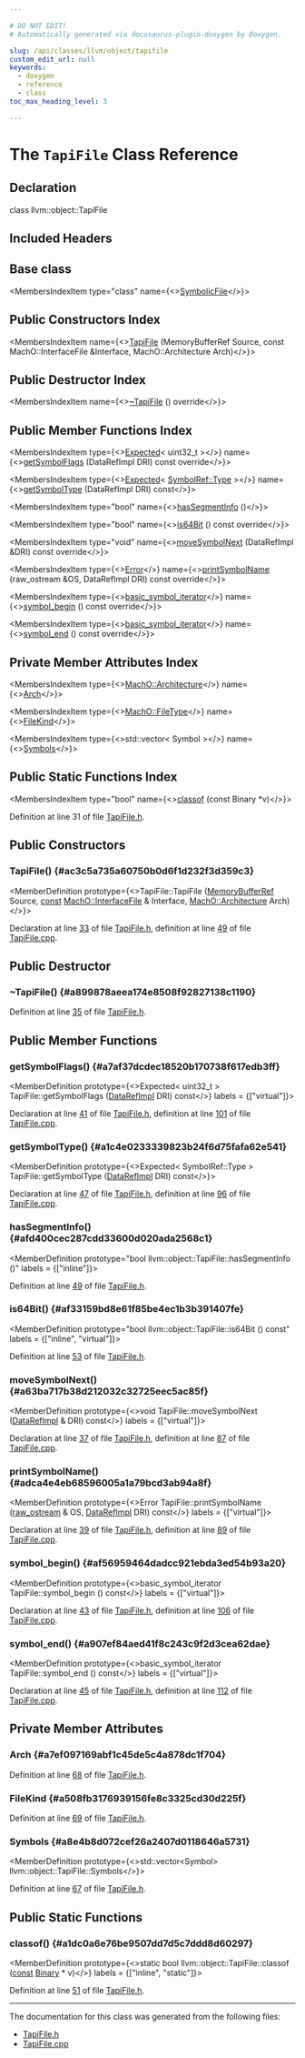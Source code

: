 ```yaml
---

# DO NOT EDIT!
# Automatically generated via docusaurus-plugin-doxygen by Doxygen.

slug: /api/classes/llvm/object/tapifile
custom_edit_url: null
keywords:
  - doxygen
  - reference
  - class
toc_max_heading_level: 3

---
```





# The `TapiFile` Class Reference

<DoxygenPage pluginConfig={pluginConfig}>



## Declaration

<CodeBlock>class llvm::object::TapiFile</CodeBlock>

## Included Headers

<IncludesList>
<IncludesListItem
  filePath="llvm/Object/TapiFile.h"
  permalink="/docs/api/files/include/include/llvm/include/llvm/object/tapifile-h"
  isLocal="true" />
</IncludesList>

## Base class

<MembersIndex>

<MembersIndexItem
  type="class"
  name={<><a href="/docs/api/classes/llvm/object/symbolicfile">SymbolicFile</a></>}>
</MembersIndexItem>

</MembersIndex>

## Public Constructors Index

<MembersIndex>

<MembersIndexItem
  name={<><a href="#ac3c5a735a60750b0d6f1d232f3d359c3">TapiFile</a> (MemoryBufferRef Source, const MachO::InterfaceFile &amp;Interface, MachO::Architecture Arch)</>}>
</MembersIndexItem>

</MembersIndex>

## Public Destructor Index

<MembersIndex>

<MembersIndexItem
  name={<><a href="#a899878aeea174e8508f92827138c1190">~TapiFile</a> () override</>}>
</MembersIndexItem>

</MembersIndex>

## Public Member Functions Index

<MembersIndex>

<MembersIndexItem
  type={<><a href="/docs/api/classes/llvm/expected">Expected</a>&lt; uint32&#95;t &gt;</>}
  name={<><a href="#a7af37dcdec18520b170738f617edb3ff">getSymbolFlags</a> (DataRefImpl DRI) const override</>}>
</MembersIndexItem>

<MembersIndexItem
  type={<><a href="/docs/api/classes/llvm/expected">Expected</a>&lt; <a href="/docs/api/classes/llvm/object/symbolref/#a2ea2ecb4f81936cc379aff129e440b04">SymbolRef::Type</a> &gt;</>}
  name={<><a href="#a1c4e0233339823b24f6d75fafa62e541">getSymbolType</a> (DataRefImpl DRI) const</>}>
</MembersIndexItem>

<MembersIndexItem
  type="bool"
  name={<><a href="#afd400cec287cdd33600d020ada2568c1">hasSegmentInfo</a> ()</>}>
</MembersIndexItem>

<MembersIndexItem
  type="bool"
  name={<><a href="#af33159bd8e61f85be4ec1b3b391407fe">is64Bit</a> () const override</>}>
</MembersIndexItem>

<MembersIndexItem
  type="void"
  name={<><a href="#a63ba717b38d212032c32725eec5ac85f">moveSymbolNext</a> (DataRefImpl &amp;DRI) const override</>}>
</MembersIndexItem>

<MembersIndexItem
  type={<><a href="/docs/api/classes/llvm/error">Error</a></>}
  name={<><a href="#adca4e4eb68596005a1a79bcd3ab94a8f">printSymbolName</a> (raw&#95;ostream &amp;OS, DataRefImpl DRI) const override</>}>
</MembersIndexItem>

<MembersIndexItem
  type={<><a href="/docs/api/namespaces/llvm/object/#a5bf1bfacdebc64c1f70e3b2861ba76eb">basic&#95;symbol&#95;iterator</a></>}
  name={<><a href="#af56959464dadcc921ebda3ed54b93a20">symbol&#95;begin</a> () const override</>}>
</MembersIndexItem>

<MembersIndexItem
  type={<><a href="/docs/api/namespaces/llvm/object/#a5bf1bfacdebc64c1f70e3b2861ba76eb">basic&#95;symbol&#95;iterator</a></>}
  name={<><a href="#a907ef84aed41f8c243c9f2d3cea62dae">symbol&#95;end</a> () const override</>}>
</MembersIndexItem>

</MembersIndex>

## Private Member Attributes Index

<MembersIndex>

<MembersIndexItem
  type={<><a href="/docs/api/namespaces/llvm/macho/#a70477e3fc02b7dbfd59604af47d88397">MachO::Architecture</a></>}
  name={<><a href="#a7ef097169abf1c45de5c4a878dc1f704">Arch</a></>}>
</MembersIndexItem>

<MembersIndexItem
  type={<><a href="/docs/api/namespaces/llvm/macho/#a11849daa1b55a8c00390b349546112e7">MachO::FileType</a></>}
  name={<><a href="#a508fb3176939156fe8c3325cd30d225f">FileKind</a></>}>
</MembersIndexItem>

<MembersIndexItem
  type={<>std::vector&lt; Symbol &gt;</>}
  name={<><a href="#a8e4b8d072cef26a2407d0118646a5731">Symbols</a></>}>
</MembersIndexItem>

</MembersIndex>

## Public Static Functions Index

<MembersIndex>

<MembersIndexItem
  type="bool"
  name={<><a href="#a1dc0a6e76be9507dd7d5c7ddd8d60297">classof</a> (const Binary &#42;v)</>}>
</MembersIndexItem>

</MembersIndex>


Definition at line 31 of file <a href="/docs/api/files/include/include/llvm/include/llvm/object/tapifile-h">TapiFile.h</a>.

<SectionDefinition>

## Public Constructors

### TapiFile() {#ac3c5a735a60750b0d6f1d232f3d359c3}

<MemberDefinition
  prototype={<>TapiFile::TapiFile (<a href="/docs/api/classes/llvm/memorybufferref">MemoryBufferRef</a> Source, <a href="/docs/api/files/lib/lib/target/lib/target/aarch64/aarch64promoteconstant-cpp/#a90f8350fecae261c25be85d38b451bff">const</a> <a href="/docs/api/classes/llvm/macho/interfacefile">MachO::InterfaceFile</a> &amp; Interface, <a href="/docs/api/namespaces/llvm/macho/#a70477e3fc02b7dbfd59604af47d88397">MachO::Architecture</a> Arch)</>}>

Declaration at line <a href="/docs/api/files/include/include/llvm/include/llvm/object/tapifile-h/#l00033">33</a> of file <a href="/docs/api/files/include/include/llvm/include/llvm/object/tapifile-h">TapiFile.h</a>, definition at line <a href="/docs/api/files/lib/lib/object/tapifile-cpp/#l00049">49</a> of file <a href="/docs/api/files/lib/lib/object/tapifile-cpp">TapiFile.cpp</a>.
</MemberDefinition>

</SectionDefinition>

<SectionDefinition>

## Public Destructor

### ~TapiFile() {#a899878aeea174e8508f92827138c1190}

<MemberDefinition
  prototype="TapiFile::~TapiFile ()">

Definition at line <a href="/docs/api/files/include/include/llvm/include/llvm/object/tapifile-h/#l00035">35</a> of file <a href="/docs/api/files/include/include/llvm/include/llvm/object/tapifile-h">TapiFile.h</a>.
</MemberDefinition>

</SectionDefinition>

<SectionDefinition>

## Public Member Functions

### getSymbolFlags() {#a7af37dcdec18520b170738f617edb3ff}

<MemberDefinition
  prototype={<>Expected&lt; uint32&#95;t &gt; TapiFile::getSymbolFlags (<a href="/docs/api/unions/llvm/object/datarefimpl">DataRefImpl</a> DRI) const</>}
  labels = {["virtual"]}>

Declaration at line <a href="/docs/api/files/include/include/llvm/include/llvm/object/tapifile-h/#l00041">41</a> of file <a href="/docs/api/files/include/include/llvm/include/llvm/object/tapifile-h">TapiFile.h</a>, definition at line <a href="/docs/api/files/lib/lib/object/tapifile-cpp/#l00101">101</a> of file <a href="/docs/api/files/lib/lib/object/tapifile-cpp">TapiFile.cpp</a>.
</MemberDefinition>

### getSymbolType() {#a1c4e0233339823b24f6d75fafa62e541}

<MemberDefinition
  prototype={<>Expected&lt; SymbolRef::Type &gt; TapiFile::getSymbolType (<a href="/docs/api/unions/llvm/object/datarefimpl">DataRefImpl</a> DRI) const</>}>

Declaration at line <a href="/docs/api/files/include/include/llvm/include/llvm/object/tapifile-h/#l00047">47</a> of file <a href="/docs/api/files/include/include/llvm/include/llvm/object/tapifile-h">TapiFile.h</a>, definition at line <a href="/docs/api/files/lib/lib/object/tapifile-cpp/#l00096">96</a> of file <a href="/docs/api/files/lib/lib/object/tapifile-cpp">TapiFile.cpp</a>.
</MemberDefinition>

### hasSegmentInfo() {#afd400cec287cdd33600d020ada2568c1}

<MemberDefinition
  prototype="bool llvm::object::TapiFile::hasSegmentInfo ()"
  labels = {["inline"]}>

Definition at line <a href="/docs/api/files/include/include/llvm/include/llvm/object/tapifile-h/#l00049">49</a> of file <a href="/docs/api/files/include/include/llvm/include/llvm/object/tapifile-h">TapiFile.h</a>.
</MemberDefinition>

### is64Bit() {#af33159bd8e61f85be4ec1b3b391407fe}

<MemberDefinition
  prototype="bool llvm::object::TapiFile::is64Bit () const"
  labels = {["inline", "virtual"]}>

Definition at line <a href="/docs/api/files/include/include/llvm/include/llvm/object/tapifile-h/#l00053">53</a> of file <a href="/docs/api/files/include/include/llvm/include/llvm/object/tapifile-h">TapiFile.h</a>.
</MemberDefinition>

### moveSymbolNext() {#a63ba717b38d212032c32725eec5ac85f}

<MemberDefinition
  prototype={<>void TapiFile::moveSymbolNext (<a href="/docs/api/unions/llvm/object/datarefimpl">DataRefImpl</a> &amp; DRI) const</>}
  labels = {["virtual"]}>

Declaration at line <a href="/docs/api/files/include/include/llvm/include/llvm/object/tapifile-h/#l00037">37</a> of file <a href="/docs/api/files/include/include/llvm/include/llvm/object/tapifile-h">TapiFile.h</a>, definition at line <a href="/docs/api/files/lib/lib/object/tapifile-cpp/#l00087">87</a> of file <a href="/docs/api/files/lib/lib/object/tapifile-cpp">TapiFile.cpp</a>.
</MemberDefinition>

### printSymbolName() {#adca4e4eb68596005a1a79bcd3ab94a8f}

<MemberDefinition
  prototype={<>Error TapiFile::printSymbolName (<a href="/docs/api/classes/llvm/raw-ostream">raw&#95;ostream</a> &amp; OS, <a href="/docs/api/unions/llvm/object/datarefimpl">DataRefImpl</a> DRI) const</>}
  labels = {["virtual"]}>

Declaration at line <a href="/docs/api/files/include/include/llvm/include/llvm/object/tapifile-h/#l00039">39</a> of file <a href="/docs/api/files/include/include/llvm/include/llvm/object/tapifile-h">TapiFile.h</a>, definition at line <a href="/docs/api/files/lib/lib/object/tapifile-cpp/#l00089">89</a> of file <a href="/docs/api/files/lib/lib/object/tapifile-cpp">TapiFile.cpp</a>.
</MemberDefinition>

### symbol&#95;begin() {#af56959464dadcc921ebda3ed54b93a20}

<MemberDefinition
  prototype={<>basic&#95;symbol&#95;iterator TapiFile::symbol&#95;begin () const</>}
  labels = {["virtual"]}>

Declaration at line <a href="/docs/api/files/include/include/llvm/include/llvm/object/tapifile-h/#l00043">43</a> of file <a href="/docs/api/files/include/include/llvm/include/llvm/object/tapifile-h">TapiFile.h</a>, definition at line <a href="/docs/api/files/lib/lib/object/tapifile-cpp/#l00106">106</a> of file <a href="/docs/api/files/lib/lib/object/tapifile-cpp">TapiFile.cpp</a>.
</MemberDefinition>

### symbol&#95;end() {#a907ef84aed41f8c243c9f2d3cea62dae}

<MemberDefinition
  prototype={<>basic&#95;symbol&#95;iterator TapiFile::symbol&#95;end () const</>}
  labels = {["virtual"]}>

Declaration at line <a href="/docs/api/files/include/include/llvm/include/llvm/object/tapifile-h/#l00045">45</a> of file <a href="/docs/api/files/include/include/llvm/include/llvm/object/tapifile-h">TapiFile.h</a>, definition at line <a href="/docs/api/files/lib/lib/object/tapifile-cpp/#l00112">112</a> of file <a href="/docs/api/files/lib/lib/object/tapifile-cpp">TapiFile.cpp</a>.
</MemberDefinition>

</SectionDefinition>

<SectionDefinition>

## Private Member Attributes

### Arch {#a7ef097169abf1c45de5c4a878dc1f704}

<MemberDefinition
  prototype="MachO::Architecture llvm::object::TapiFile::Arch">

Definition at line <a href="/docs/api/files/include/include/llvm/include/llvm/object/tapifile-h/#l00068">68</a> of file <a href="/docs/api/files/include/include/llvm/include/llvm/object/tapifile-h">TapiFile.h</a>.
</MemberDefinition>

### FileKind {#a508fb3176939156fe8c3325cd30d225f}

<MemberDefinition
  prototype="MachO::FileType llvm::object::TapiFile::FileKind">

Definition at line <a href="/docs/api/files/include/include/llvm/include/llvm/object/tapifile-h/#l00069">69</a> of file <a href="/docs/api/files/include/include/llvm/include/llvm/object/tapifile-h">TapiFile.h</a>.
</MemberDefinition>

### Symbols {#a8e4b8d072cef26a2407d0118646a5731}

<MemberDefinition
  prototype={<>std::vector&lt;Symbol&gt; llvm::object::TapiFile::Symbols</>}>

Definition at line <a href="/docs/api/files/include/include/llvm/include/llvm/object/tapifile-h/#l00067">67</a> of file <a href="/docs/api/files/include/include/llvm/include/llvm/object/tapifile-h">TapiFile.h</a>.
</MemberDefinition>

</SectionDefinition>

<SectionDefinition>

## Public Static Functions

### classof() {#a1dc0a6e76be9507dd7d5c7ddd8d60297}

<MemberDefinition
  prototype={<>static bool llvm::object::TapiFile::classof (<a href="/docs/api/files/lib/lib/target/lib/target/aarch64/aarch64promoteconstant-cpp/#a90f8350fecae261c25be85d38b451bff">const</a> <a href="/docs/api/classes/llvm/object/binary">Binary</a> &#42; v)</>}
  labels = {["inline", "static"]}>

Definition at line <a href="/docs/api/files/include/include/llvm/include/llvm/object/tapifile-h/#l00051">51</a> of file <a href="/docs/api/files/include/include/llvm/include/llvm/object/tapifile-h">TapiFile.h</a>.
</MemberDefinition>

</SectionDefinition>

<hr/>

The documentation for this class was generated from the following files:

<ul>
<li><a href="/docs/api/files/include/include/llvm/include/llvm/object/tapifile-h">TapiFile.h</a></li>
<li><a href="/docs/api/files/lib/lib/object/tapifile-cpp">TapiFile.cpp</a></li>
</ul>

</DoxygenPage>
